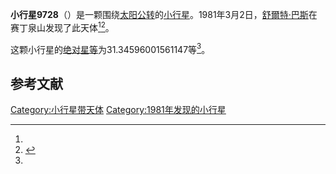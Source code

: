 {{Infobox planet
| bgcolour = #FFFFC0
| name = 9728
| symbol = 
| image = 
| caption = 
| discovery = yes
| discovery_ref = 
| discoverer = [[舒爾特·巴斯|舒爾特·巴斯]]
| discovery_site = [[赛丁泉山|赛丁泉山]] 
| discovered = 1981年3月2日
| designations = yes
| mp_name = 
| named_after = 
| alt_names = 
| mp_category = [[主带小行星|主带小行星]]
| orbit_ref = <ref name="a">[http://ssd.jpl.nasa.gov/sbdb.cgi?sstr=9728 9728] {{Wayback|url=http://ssd.jpl.nasa.gov/sbdb.cgi?sstr=9728 |date=20110609200338 }}，小行星數據庫瀏覽器（JPL Small-Body Database Browser）－[[美国国家航空航天局|美国国家航空航天局]]喷气推进实验室</ref>
| epoch = 2456400.5 (2013年4月18日更新)
| aphelion = {{convert|2.93871435793389|AU|km|3|abbr=on|lk=out}}
| perihelion = {{convert|2.018633526910358|AU|km|3|abbr=on}}
| semimajor = {{convert|2.478673942422124|AU|km|3|abbr=on}}
| eccentricity = 0.185599408
| period = 1425.36972 [[日|日]]<br />3.9[[儒略年|儒略年]]
| avg_speed = 
| inclination = 7.225958362749289
| asc_node = 272.4987090462666
| mean_anomaly = 
| arg_peri = 31.34596001561147
| satellites = 
| physical_characteristics = yes
| dimensions = 
| mass = 
| density = 
| surface_grav = 
| escape_velocity = 
| sidereal_day = 
| axial_tilt = 
| pole_ecliptic_lat = 
| pole_ecliptic_lon = 
| albedo = 
| temperatures= 
| temp_name1 = 
| mean_temp_1 = 
| max_temp_1 = 
| temp_name2 = 
| max_temp_2 = 
| spectral_type = 
| abs_magnitude = 31.34596001561147
}}

'''小行星9728'''（{{lang-en|9728}}）是一颗围绕[[太阳|太阳]][[公转|公转]]的[[小行星|小行星]]。1981年3月2日，[[舒爾特·巴斯|舒爾特·巴斯]]在赛丁泉山发现了此天体<ref name="a" /><ref>{{cite news|title=小行星列表|url=http://cfa-www.harvard.edu/iau/lists/NumberedMPs.txt|accessdate=2013-07-08|newspaper=哈佛大学|archive-date=2008-05-17|archive-url=https://web.archive.org/web/20080517010638/http://cfa-www.harvard.edu/iau/lists/NumberedMPs.txt|dead-url=no}}</ref>。

这颗小行星的[[绝对星等|绝对星等]]为31.34596001561147等<ref name="a" />。

==参考文献==
{{reflist}}
{{Minor Planet Number|[[小行星9727|小行星9727]]|[[小行星9729|小行星9729]]}}

{{小天体}}

[[Category:小行星带天体|Category:小行星带天体]]
[[Category:1981年发现的小行星|Category:1981年发现的小行星]]

{{asteroid-stub}}